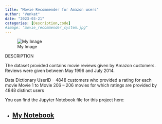 ```yaml
---
title: "Movie Recommender for Amazon users"
author: "Venkat"
date: "2023-03-21"
categories: [Description,code]
#image: "movie_recommender_system.jpg"
---
```


![My Image](movie_recommender_system.jpg)

DESCRIPTION

The dataset provided contains movie reviews given by Amazon customers. Reviews were given between May 1996 and July 2014.

Data Dictionary UserID -- 4848 customers who provided a rating for each movie Movie 1 to Movie 206 -- 206 movies for which ratings are provided by 4848 distinct users

You can find the Jupyter Notebook file for this project here:

-   

    ## [My Notebook](https://github.com/venkata007-ghost/DataSceince/blob/main/ML%20projects/amazonmoviesandtvratings/Movie_Recommender_for_Amazon_users.ipynb)
